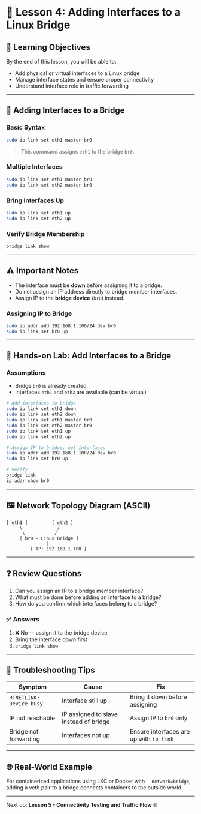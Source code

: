 # 🧠 Lesson 4: Adding Interfaces to a Linux Bridge

## 🎯 Learning Objectives

By the end of this lesson, you will be able to:

- Add physical or virtual interfaces to a Linux bridge
- Manage interface states and ensure proper connectivity
- Understand interface role in traffic forwarding

---

## 🔗 Adding Interfaces to a Bridge

### Basic Syntax

```bash
sudo ip link set eth1 master br0
```

> This command assigns `eth1` to the bridge `br0`.

### Multiple Interfaces

```bash
sudo ip link set eth1 master br0
sudo ip link set eth2 master br0
```

### Bring Interfaces Up

```bash
sudo ip link set eth1 up
sudo ip link set eth2 up
```

### Verify Bridge Membership

```bash
bridge link show
```

---

## ⚠️ Important Notes

- The interface must be **down** before assigning it to a bridge.
- Do not assign an IP address directly to bridge member interfaces.
- Assign IP to the **bridge device** (`br0`) instead.

### Assigning IP to Bridge

```bash
sudo ip addr add 192.168.1.100/24 dev br0
sudo ip link set br0 up
```

---

## 🧪 Hands-on Lab: Add Interfaces to a Bridge

### Assumptions

- Bridge `br0` is already created
- Interfaces `eth1` and `eth2` are available (can be virtual)

```bash
# Add interfaces to bridge
sudo ip link set eth1 down
sudo ip link set eth2 down
sudo ip link set eth1 master br0
sudo ip link set eth2 master br0
sudo ip link set eth1 up
sudo ip link set eth2 up

# Assign IP to bridge, not interfaces
sudo ip addr add 192.168.1.100/24 dev br0
sudo ip link set br0 up

# Verify
bridge link
ip addr show br0
```

---

## 🖼️ Network Topology Diagram (ASCII)

```
[ eth1 ]         [ eth2 ]
     \             /
      \           /
     [ br0 - Linux Bridge ]
               |
         [ IP: 192.168.1.100 ]
```

---

## ❓ Review Questions

1. Can you assign an IP to a bridge member interface?
2. What must be done before adding an interface to a bridge?
3. How do you confirm which interfaces belong to a bridge?

### ✅ Answers

1. ❌ No — assign it to the bridge device
2. Bring the interface down first
3. `bridge link show`

---

## 🧯 Troubleshooting Tips

| Symptom | Cause | Fix |
|--------|--------|-----|
| `RTNETLINK: Device busy` | Interface still up | Bring it down before assigning |
| IP not reachable | IP assigned to slave instead of bridge | Assign IP to `br0` only |
| Bridge not forwarding | Interfaces not up | Ensure interfaces are up with `ip link` |

---

## 🌐 Real-World Example

For containerized applications using LXC or Docker with `--network=bridge`, adding a veth pair to a bridge connects containers to the outside world.

---

Next up: **Lesson 5 - Connectivity Testing and Traffic Flow** 🌐
